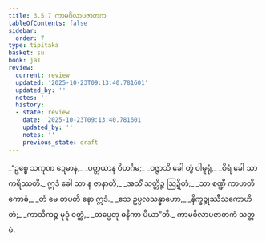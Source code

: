 ```yaml
---
title: 3.5.7 ကာမဝိလာပဇာတက
tableOfContents: false
sidebar:
  order: 7
type: tipitaka
basket: su
book: ja1
review:
  current: review
  updated: '2025-10-23T09:13:40.781601'
  updated_by: ''
  notes: ''
  history:
  - state: review
    date: '2025-10-23T09:13:40.781601'
    updated_by: ''
    notes: ''
    previous_state: draft
---
```



<ReviewStatus review={frontmatter.review} showDetails={true} />

<HypothesisAnnotation frontmatter={frontmatter} />

<DynamicBreadcrumb />

<Division number="139" book="ja1" e="ch" v="22" p="90">

<Paragraph number="862" type="verses" book="ja1">
_“ဥစ္စေ သကုဏ ဍေမာန,_  
_ပတ္တယာန ဝိဟင်္ဂမ;_  
_ဝဇ္ဇာသိ ခေါ တွံ ဝါမူရုံ,_  
_စိရံ ခေါ သာ ကရိဿတိ._  

</Paragraph>

</Division>
<Division number="140" book="ja1" e="ch" v="22" p="90">

<Paragraph number="863" type="verses" book="ja1">
ဣဒံ ခေါ သာ န ဇာနာတိ,_  
_အသိံ သတ္တိဉ္စ ဩဍ္ဍိတံ;_  
_သာ စဏ္ဍီ ကာဟတိ ကောဓံ,_  
_တံ မေ တပတိ နော ဣဒံ._  

</Paragraph>

</Division>
<Division number="141" book="ja1" e="ch" v="22" p="90">

<Paragraph number="864" type="verses" book="ja1">
_ဧသ ဥပ္ပလသန္နာဟော,_  
_နိက္ခဉ္စုဿီသကောဟိတံ;_  
_ကာသိကဉ္စ မုဒုံ ဝတ္ထံ,_  
_တပ္ပေတု ဓနိကာ ပိယာ”တိ._  


</Paragraph>
</Division>

<Paragraph number="865" type="center" book="ja1">
ကာမဝိလာပဇာတကံ သတ္တမံ.
</Paragraph>